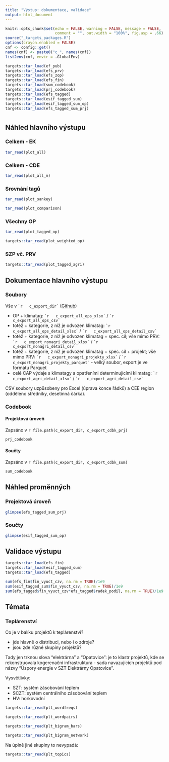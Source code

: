 ```yaml
---
title: "Výstup: dokumentace, validace"
output: html_document
---
```


```r
knitr::opts_chunk$set(echo = FALSE, warning = FALSE, message = FALSE,
                      comment = "", out.width = "100%", fig.asp = .66)
source("_targets_packages.R")
options(crayon.enabled = FALSE)
cnf <- config::get()
names(cnf) <- paste0("c_", names(cnf))
list2env(cnf, envir = .GlobalEnv)
```

```r
targets::tar_load(ef_pub)
targets::tar_load(efs_prv)
targets::tar_load(efs_zop)
targets::tar_load(efs_fin)
targets::tar_load(sum_codebook)
targets::tar_load(prj_codebook)
targets::tar_load(efs_tagged)
targets::tar_load(esif_tagged_sum)
targets::tar_load(esif_tagged_sum_op)
targets::tar_load(efs_tagged_sum_prj)
```

# {.tabset}

## Náhled hlavního výstupu {.tabset .tabset-pills}

### Celkem - EK

```r
tar_read(plot_all)
```

### Celkem - CDE

```r
tar_read(plot_all_m)
```

### Srovnání tagů

```r
tar_read(plot_sankey)
```

```r
tar_read(plot_comparison)
```


### Všechny OP

```r
tar_read(plot_tagged_op)
```

```r
targets::tar_read(plot_weighted_op)
```

### SZP vč. PRV

```r
targets::tar_read(plot_tagged_agri)
```


## Dokumentace hlavního výstupu

### Soubory

Vše v `` `r  
c_export_dir` `` ([Github](`r paste0(c_repo_remote, "/tree/master/", c_export_dir)`)) 

- OP + klimatag: `` `r  
c_export_all_ops_xlsx` `` / `` `r  
c_export_all_ops_csv` ``
- totéž + kategorie, z níž je odvozen klimatag: `` `r  
c_export_all_ops_detail_xlsx` `` / `` `r  
c_export_all_ops_detail_csv` ``
- totéž + kategorie, z níž je odvozen klimatag + spec. cíl; vše mimo PRV: `` `r  
c_export_nonagri_detail_xlsx` `` / `` `r  
c_export_nonagri_detail_csv` ``
- totéž + kategorie, z níž je odvozen klimatag + spec. cíl + projekt; vše mimo PRV: `` `r  
c_export_nonagri_projekty_xlsx` `` / `` `r  
c_export_nonagri_projekty_parquet` `` - velký soubor, export je ve formátu Parquet
- celé CAP výdaje s klimatagy a opatřeními determinujícími klimatag: `` `r  
c_export_agri_detail_xlsx` `` / `` `r  
c_export_agri_detail_csv` ``

CSV soubory uzpůsobeny pro Excel (úprava konce řádků) a CEE region (odděleno středníky, desetinná čárka).

### Codebook {.tabset .tabset-pills}

#### Projektová úroveň

Zapsáno v `r file.path(c_export_dir, c_export_cdbk_prj)`

```r
prj_codebook
```


#### Součty

Zapsáno v `r file.path(c_export_dir, c_export_cdbk_sum)`

```r
sum_codebook
```

## Náhled proměnných {.tabset .tabset-pills}

### Projektová úroveň

```r
glimpse(efs_tagged_sum_prj)
```

### Součty

```r
glimpse(esif_tagged_sum_op)
```


## Validace výstupu

```r
targets::tar_load(efs_fin)
targets::tar_load(esif_tagged_sum)
targets::tar_load(efs_tagged)
```

```r
sum(efs_fin$fin_vyuct_czv, na.rm = TRUE)/1e9
sum(esif_tagged_sum$fin_vyuct_czv, na.rm = TRUE)/1e9
sum(efs_tagged$fin_vyuct_czv*efs_tagged$radek_podil, na.rm = TRUE)/1e9
```

## Témata {.tabset .tabset-pills}

### Teplárenství

Co je v balíku projektů k teplárenství?

- jde hlavně o distribuci, nebo i o zdroje?
- jsou zde různé skupiny projektů?

Tady jen trknou slova "elektrárna" a "Opatovice": je to klastr projektů, kde se rekonstruovala kogerenační infrastruktura - sada navazujících projektů pod názvy "Úspory energie v SZT Elektrárny Opatovice".

Vysvětlivky:

- SZT: systém zásobování teplem
- SCZT: systém centrálního zásobování teplem
- HV: horkovodní

```r
targets::tar_read(plt_wordfreqs)
```

```r
targets::tar_read(plt_wordpairs)
```

```r
targets::tar_read(plt_bigram_bars)
```

```r
targets::tar_read(plt_bigram_network)
```

Na úplně jiné skupiny to nevypadá:

```r
targets::tar_read(plt_topics)
```


